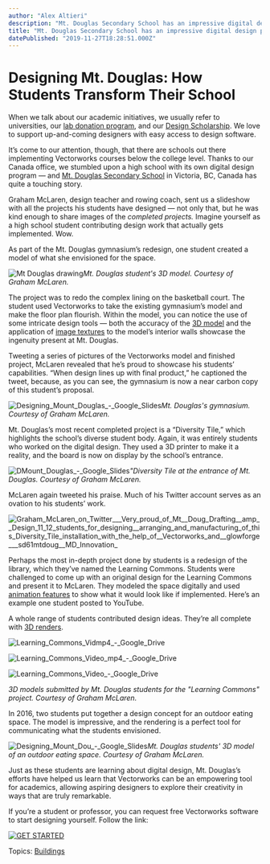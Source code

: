 ```yaml
---
author: "Alex Altieri"
description: "Mt. Douglas Secondary School has an impressive digital design program. Their students use Vectorworks to model aspects of their school."
title: "Mt. Douglas Secondary School has an impressive digital design program. Their students use Vectorworks to model aspects of their school." 
datePublished: "2019-11-27T18:28:51.000Z"
---
```

# Designing Mt. Douglas: How Students Transform Their School

When we talk about our academic initiatives, we usually refer to universities, our [lab donation program](https://www.vectorworks.net/en-US/education?utm%5Fcampaign=blog&utm%5Fmedium=planetvectorworks&utm%5Fsource=intext&utm%5Fcontent=mtdoug112719), and our [Design Scholarship](https://www.vectorworks.net/scholarship/en/about?utm%5Fcampaign=blog&utm%5Fmedium=planetvectorworks&utm%5Fsource=intext&utm%5Fcontent=mtdoug112719). We love to support up-and-coming designers with easy access to design software.

It’s come to our attention, though, that there are schools out there implementing Vectorworks courses below the college level. Thanks to our Canada office, we stumbled upon a high school with its own digital design program — and [Mt. Douglas Secondary School](https://mountdoug.sd61.bc.ca/) in Victoria, BC, Canada has quite a touching story. 

Graham McLaren, design teacher and rowing coach, sent us a slideshow with all the projects his students have designed — not only that, but he was kind enough to share images of the _completed projects._ Imagine yourself as a high school student contributing design work that actually gets implemented. Wow.

As part of the Mt. Douglas gymnasium’s redesign, one student created a model of what she envisioned for the space.

![Mt Douglas drawing](https://blog.vectorworks.net/hs-fs/hubfs/Blog%20Images/191127_Mt%20Douglas/Mt%20Douglas%20drawing.jpg?width=600&name=Mt%20Douglas%20drawing.jpg)_Mt. Douglas student's 3D model. Courtesy of Graham McLaren._

The project was to redo the complex lining on the basketball court. The student used Vectorworks to take the existing gymnasium’s model and make the floor plan flourish. Within the model, you can notice the use of some intricate design tools — both the accuracy of the [3D model](https://university.vectorworks.net/mod/scorm/player.php?a=60&currentorg=articulate%5Frise&scoid=120?utm%5Fcampaign=blog&utm%5Fmedium=planetvectorworks&utm%5Fsource=intext&utm%5Fcontent=mtdoug112719) and the application of [image textures](https://forum.vectorworks.net/index.php?/topic/32142-how-to-use-images-textures-jpegs-for-walls-floors/?utm%5Fcampaign=blog&utm%5Fmedium=planetvectorworks&utm%5Fsource=intext&utm%5Fcontent=mtdoug112719) to the model’s interior walls showcase the ingenuity present at Mt. Douglas.

Tweeting a series of pictures of the Vectorworks model and finished project, McLaren revealed that he’s proud to showcase his students’ capabilities. “When design lines up with final product,” he captioned the tweet, because, as you can see, the gymnasium is now a near carbon copy of this student’s proposal.

![Designing_Mount_Douglas_-_Google_Slides](https://blog.vectorworks.net/hs-fs/hubfs/Blog%20Images/191127_Mt%20Douglas/Designing_Mount_Douglas_-_Google_Slides.jpg?width=600&name=Designing_Mount_Douglas_-_Google_Slides.jpg)_Mt. Douglas's gymnasium. Courtesy of Graham McLaren._

Mt. Douglas’s most recent completed project is a “Diversity Tile,” which highlights the school’s diverse student body. Again, it was entirely students who worked on the digital design. They used a 3D printer to make it a reality, and the board is now on display by the school’s entrance.

![DMount_Douglas_-_Google_Slides](https://blog.vectorworks.net/hs-fs/hubfs/Blog%20Images/191127_Mt%20Douglas/DMount_Douglas_-_Google_Slides.jpg?width=600&name=DMount_Douglas_-_Google_Slides.jpg)_"Diversity Tile at the entrance of Mt. Douglas. Courtesy of Graham McLaren._

McLaren again tweeted his praise. Much of his Twitter account serves as an ovation to his students’ work.

![Graham_McLaren_on_Twitter___Very_proud_of_Mt__Doug_Drafting__amp__Design_11_12_students_for_designing__arranging_and_manufacturing_of_this_Diversity_Tile_installation_with_the_help_of__Vectorworks_and__glowforge___sd61mtdoug__MD_Innovation_](https://blog.vectorworks.net/hs-fs/hubfs/Blog%20Images/191127_Mt%20Douglas/Graham_McLaren_on_Twitter___Very_proud_of_Mt__Doug_Drafting__amp__Design_11_12_students_for_designing__arranging_and_manufacturing_of_this_Diversity_Tile_installation_with_the_help_of__Vectorworks_and__glowforge___sd61mtdoug__MD_Innovation_.jpg?width=594&name=Graham_McLaren_on_Twitter___Very_proud_of_Mt__Doug_Drafting__amp__Design_11_12_students_for_designing__arranging_and_manufacturing_of_this_Diversity_Tile_installation_with_the_help_of__Vectorworks_and__glowforge___sd61mtdoug__MD_Innovation_.jpg)

Perhaps the most in-depth project done by students is a redesign of the library, which they’ve named the Learning Commons. Students were challenged to come up with an original design for the Learning Commons and present it to McLaren. They modeled the space digitally and used [animation features](https://university.vectorworks.net/mod/page/view.php?id=288?utm%5Fcampaign=blog&utm%5Fmedium=planetvectorworks&utm%5Fsource=intext&utm%5Fcontent=mtdoug112719) to show what it would look like if implemented. Here’s an example one student posted to YouTube.

A whole range of students contributed design ideas. They’re all complete with [3D renders](https://university.vectorworks.net/mod/scorm/player.php?a=22&currentorg=articulate%5Frise&scoid=44?utm%5Fcampaign=blog&utm%5Fmedium=planetvectorworks&utm%5Fsource=intext&utm%5Fcontent=mtdoug112719).

![Learning_Commons_Vidmp4_-_Google_Drive](https://blog.vectorworks.net/hs-fs/hubfs/Blog%20Images/191127_Mt%20Douglas/Learning_Commons_Vidmp4_-_Google_Drive.jpg?width=600&name=Learning_Commons_Vidmp4_-_Google_Drive.jpg)

![Learning_Commons_Video_mp4_-_Google_Drive](https://blog.vectorworks.net/hs-fs/hubfs/Blog%20Images/191127_Mt%20Douglas/Learning_Commons_Video_mp4_-_Google_Drive.jpg?width=600&name=Learning_Commons_Video_mp4_-_Google_Drive.jpg)

![Learning_Commons_Video_-_Google_Drive](https://blog.vectorworks.net/hs-fs/hubfs/Blog%20Images/191127_Mt%20Douglas/Learning_Commons_Video_-_Google_Drive.jpg?width=600&name=Learning_Commons_Video_-_Google_Drive.jpg)

_3D models submitted by Mt. Douglas students for the "Learning Commons" project. Courtesy of Graham McLaren._

In 2016, two students put together a design concept for an outdoor eating space. The model is impressive, and the rendering is a perfect tool for communicating what the students envisioned.

![Designing_Mount_Dou_-_Google_Slides](https://blog.vectorworks.net/hs-fs/hubfs/Blog%20Images/191127_Mt%20Douglas/Designing_Mount_Dou_-_Google_Slides.jpg?width=600&name=Designing_Mount_Dou_-_Google_Slides.jpg)_Mt. Douglas students' 3D model of an outdoor eating space. Courtesy of Graham McLaren._

Just as these students are learning about digital design, Mt. Douglas’s efforts have helped us learn that Vectorworks can be an empowering tool for academics, allowing aspiring designers to explore their creativity in ways that are truly remarkable.

If you’re a student or professor, you can request free Vectorworks software to start designing yourself. Follow the link:

[![GET STARTED](https://no-cache.hubspot.com/cta/default/3018241/6ee0a14e-8c49-4201-93aa-7628c3f13fdd.png)](https://cta-redirect.hubspot.com/cta/redirect/3018241/6ee0a14e-8c49-4201-93aa-7628c3f13fdd) 

 Topics: [Buildings](https://blog.vectorworks.net/topic/buildings) 

 